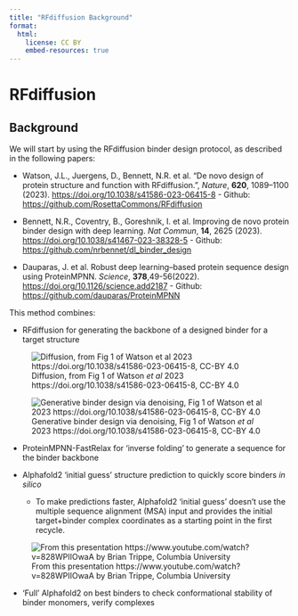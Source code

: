 ```yaml
---
title: "RFdiffusion Background"
format:
  html:
    license: CC BY
    embed-resources: true
---
```


# RFdiffusion

## Background

We will start by using the RFdiffusion binder design protocol, as described in the following papers:

- Watson, J.L., Juergens, D., Bennett, N.R. et al. "De novo design of protein structure and function with RFdiffusion.", _Nature_, **620**, 1089–1100 (2023). [https://doi.org/10.1038/s41586-023-06415-8](https://doi.org/10.1038/s41586-023-06415-8) - Github: [https://github.com/RosettaCommons/RFdiffusion](https://github.com/RosettaCommons/RFdiffusion)

- Bennett, N.R., Coventry, B., Goreshnik, I. et al. Improving de novo protein binder design with deep learning. _Nat Commun_, **14**, 2625 (2023). [https://doi.org/10.1038/s41467-023-38328-5](https://doi.org/10.1038/s41467-023-38328-5) - Github: [https://github.com/nrbennet/dl_binder_design](https://github.com/nrbennet/dl_binder_design)

- Dauparas, J. et al. Robust deep learning–based protein sequence design using ProteinMPNN. _Science_, **378**,49-56(2022). [https://doi.org/10.1126/science.add2187](https://doi.org/10.1126/science.add2187) - Github: [https://github.com/dauparas/ProteinMPNN](https://github.com/dauparas/ProteinMPNN)

This method combines:

- RFdiffusion for generating the backbone of a designed binder for a target structure

<!--
![Diffusion for binder design, from Figure 2, Yim _et al_ 2024 https://doi.org/10.1002/wcms.1711, CC-BY-NC 4.0](assets/images/diffusion_wcms1711-toc-0001-m.jpg)
-->

![Diffusion, from Fig 1 of Watson _et al_ 2023 https://doi.org/10.1038/s41586-023-06415-8, CC-BY 4.0](assets/images/watson_diffusion.jpg)

![Generative binder design via denoising, Fig 1 of Watson _et al_ 2023 https://doi.org/10.1038/s41586-023-06415-8, CC-BY 4.0](assets/images/watson_binder_diffusion.jpg)

- ProteinMPNN-FastRelax for 'inverse folding' to generate a sequence for the binder backbone

- Alphafold2 'initial guess' structure prediction to quickly score binders _in silico_
  - To make predictions faster, Alphafold2 'initial guess' doesn't use the multiple sequence alignment (MSA) input and provides the initial target+binder complex coordinates as a starting point in the first recycle.

![From this presentation https://www.youtube.com/watch?v=828WPIIOwaA by Brian Trippe, Columbia University](assets/images/trippe_rfd_pmpnn_design_protocol.jpg)

- 'Full' Alphafold2 on best binders to check conformational stability of binder monomers, verify complexes
